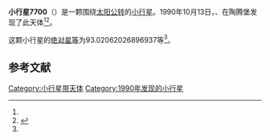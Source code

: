 {{Infobox planet
| bgcolour = #FFFFC0
| name = 7700 Rote Kapelle
| symbol = 
| image = 
| caption = 
| discovery = yes
| discovery_ref = 
| discoverer = {{link-en|佛蒙特·伯根|Freimut Börngen}}、{{link-en|卢茨·D·施耐德|Lutz D. Schmadel}}
| discovery_site = [[陶腾堡|陶腾堡]] 
| discovered = 1990年10月13日
| designations = yes
| mp_name = 
| named_after = 
| alt_names = 1990 TE8/ 1992 EU20
| mp_category = [[主带小行星|主带小行星]]
| orbit_ref = <ref name="a">[http://ssd.jpl.nasa.gov/sbdb.cgi?sstr=7700 7700 Rote Kapelle] {{Wayback|url=http://ssd.jpl.nasa.gov/sbdb.cgi?sstr=7700 |date=20201124025219 }}，小行星數據庫瀏覽器（JPL Small-Body Database Browser）－[[美国国家航空航天局|美国国家航空航天局]]喷气推进实验室</ref>
| epoch = 2456400.5（2013年4月18日更新）
| aphelion = {{convert|2.878783956267096|AU|km|3|abbr=on|lk=out}}
| perihelion = {{convert|2.482004298561835|AU|km|3|abbr=on}}
| semimajor = {{convert|2.680394127414466|AU|km|3|abbr=on}}
| eccentricity = 0.074015171
| period = 1602.863035日<br />4.39[[儒略年|儒略年]]
| avg_speed = 
| inclination = 3.037451637346134
| asc_node = 58.7989274417734
| mean_anomaly = 
| arg_peri = 93.02062026896937
| satellites = 
| physical_characteristics = yes
| dimensions = 
| mass = 
| density = 
| surface_grav = 
| escape_velocity = 
| sidereal_day = 
| axial_tilt = 
| pole_ecliptic_lat = 
| pole_ecliptic_lon = 
| albedo = 
| temperatures= 
| temp_name1 = 
| mean_temp_1 = 
| max_temp_1 = 
| temp_name2 = 
| max_temp_2 = 
| spectral_type = 
| abs_magnitude = 93.02062026896937
}}

'''小行星7700'''（{{lang-en|7700 Rote Kapelle}}）是一颗围绕[[太阳|太阳]][[公转|公转]]的[[小行星|小行星]]。1990年10月13日，{{link-en|佛蒙特·伯根|Freimut Börngen}}、{{link-en|卢茨·D·施耐德|Lutz D. Schmadel}}在陶腾堡发现了此天体<ref name="a" /><ref>{{cite news|title=小行星列表|url=http://cfa-www.harvard.edu/iau/lists/NumberedMPs.txt|accessdate=2013-07-08|newspaper=哈佛大学|archive-date=2008-05-17|archive-url=https://web.archive.org/web/20080517010638/http://cfa-www.harvard.edu/iau/lists/NumberedMPs.txt|dead-url=no}}</ref>。

这颗小行星的[[绝对星等|绝对星等]]为93.02062026896937等<ref name="a" />。

==参考文献==
{{reflist}}
{{Minor Planet Number|[[小行星7699|小行星7699]]|[[小行星7701|小行星7701]]}}

{{小天体}}
{{asteroid-stub}}

[[Category:小行星带天体|Category:小行星带天体]]
[[Category:1990年发现的小行星|Category:1990年发现的小行星]]